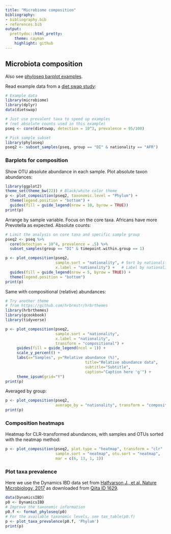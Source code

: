 ```yaml
---
title: "Microbiome composition"
bibliography: 
- bibliography.bib
- references.bib
output: 
  prettydoc::html_pretty:
    theme: cayman
    highlight: github
---
```

  <!--
  %\VignetteEngine{knitr::rmarkdown}
  %\VignetteIndexEntry{microbiome tutorial - composition}
  %\usepackage[utf8]{inputenc}
  %\VignetteEncoding{UTF-8}  
-->
  
  
## Microbiota composition
  

Also see [phyloseq barplot examples](http://joey711.github.io/phyloseq/plot_bar-examples.html).
  
Read example data from a [diet swap study](http://dx.doi.org/10.1038/ncomms7342):
  
```r
# Example data
library(microbiome)
library(dplyr)
data(dietswap)

# Just use prevalent taxa to speed up examples
# (not absolute counts used in this example)
pseq <- core(dietswap, detection = 10^3, prevalence = 95/100)

# Pick sample subset
library(phyloseq)
pseq2 <- subset_samples(pseq, group == "DI" & nationality == "AFR")
```

### Barplots for composition

Show OTU absolute abundance in each sample. Plot absolute taxon
abundances:
  
```r
library(ggplot2)
theme_set(theme_bw(22)) # Black/white color theme
p <- plot_composition(pseq2, taxonomic.level = "Phylum") +
  theme(legend.position = "bottom") +
  guides(fill = guide_legend(nrow = 10, byrow = TRUE))
print(p)       
```

Arrange by sample variable. Focus on the core taxa. Africans have more Prevotella as expected. Absolute counts:
  
```r
# Limit the analysis on core taxa and specific sample group
pseq2 <- pseq %>%
  core(detection = 10^4, prevalence = .5) %>%
  subset_samples(group == "DI" & timepoint.within.group == 1)

p <- plot_composition(pseq2,
                      sample.sort = "nationality", # Sort by nationality
                      x.label = "nationality") +   # Label by nationality
  guides(fill = guide_legend(nrow = 5, byrow = TRUE)) +
  theme(legend.position = "bottom")
print(p)
```


Same with compositional (relative) abundances:
  
```r
# Try another theme
# from https://github.com/hrbrmstr/hrbrthemes
library(hrbrthemes)
library(gcookbook)
library(tidyverse)

p <- plot_composition(pseq2,
                      sample.sort = "nationality",
                      x.label = "nationality",
                      transform = "compositional") +
     guides(fill = guide_legend(ncol = 1)) +
     scale_y_percent() +
     labs(x="Samples", y="Relative abundance (%)",
                                   title="Relative abundance data",
                                   subtitle="Subtitle",
                                   caption="Caption here 'g'") + 
     theme_ipsum(grid="Y")
print(p)  
```


Averaged by group:
  
```r
p <- plot_composition(pseq2,
                      average_by = "nationality", transform = "compositional")
print(p)
```



### Composition heatmaps


Heatmap for CLR-transformed abundances, with samples and OTUs sorted with the neatmap method:
  
```r
p <- plot_composition(pseq2, plot.type = "heatmap", transform = "clr"
                      sample.sort = "neatmap", otu.sort = "neatmap",
                      mar = c(6, 13, 1, 1))
```



### Plot taxa prevalence

Here we use the Dynamics IBD data set from [Halfvarson J., et al. Nature Microbiology, 2017](http://www.nature.com/articles/nmicrobiol20174) as downloaded from [Qiita ID 1629](https://qiita.ucsd.edu/study/description/1629). 

```r
data(DynamicsIBD)
p0 <- DynamicsIBD
# Improve the taxonomic information
p0.f <- format_phyloseq(p0)
# For the available taxonomic levels, see tax_table(p0.f)
p <- plot_taxa_prevalence(p0.f, 'Phylum')
print(p)
```

